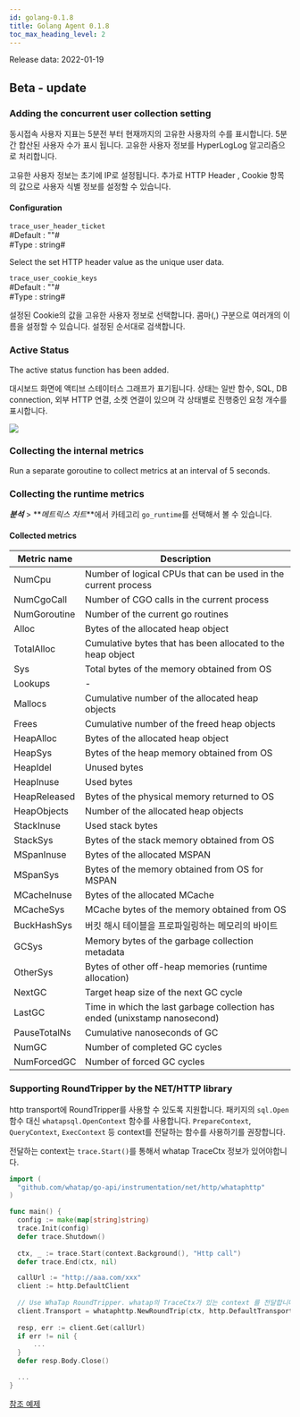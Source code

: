 ```yaml
---
id: golang-0.1.8
title: Golang Agent 0.1.8
toc_max_heading_level: 2
---
```



Release data: 2022-01-19

## Beta - update

### Adding the concurrent user collection setting

동시접속 사용자 지표는 5분전 부터 현재까지의 고유한 사용자의 수를 표시합니다. 5분간 합산된 사용자 수가 표시 됩니다. 고유한 사용자 정보를 HyperLogLog 알고리즘으로 처리합니다.

고유한 사용자 정보는 초기에 IP로 설정됩니다. 추가로 HTTP Header , Cookie 항목의 값으로 사용자 식별 정보를 설정할 수 있습니다. 

#### Configuration

`trace_user_header_ticket`<br/>
#Default : ""#<br/>
#Type : string#

Select the set HTTP header value as the unique user data.

`trace_user_cookie_keys`<br/>
#Default : ""#<br/>
#Type : string#

설정된 Cookie의 값을 고유한 사용자 정보로 선택합니다. 콤마(,) 구분으로 여러개의 이름을 설정할 수 있습니다. 설정된 순서대로 검색합니다.

### Active Status

The active status function has been added. 

대시보드 화면에 액티브 스테이터스 그래프가 표기됩니다. 상태는 일반 함수, SQL, DB connection, 외부 HTTP 연결, 소켓 연결이 있으며 각 상태별로 진행중인 요청 개수를 표시합니다.

![](https://img.whatap.io/media/agent_php/rease/tinified/active_status.png)

### Collecting the internal metrics

Run a separate goroutine to collect metrics at an interval of 5 seconds. 

### Collecting the runtime metrics

**_분석_** > **_메트릭스 차트_**에서 카테고리 `go_runtime`를 선택해서 볼 수 있습니다. 

#### Collected metrics

| Metric name    | Description                                                                           |
| -------------- | ------------------------------------------------------------------------------------- |
| NumCpu         | Number of logical CPUs that can be used in the current process                        |
| NumCgoCall     | Number of CGO calls in the current process                                            |
| NumGoroutine   | Number of the current go routines                                                     |
| Alloc          | Bytes of the allocated heap object                                                    |
| TotalAlloc     | Cumulative bytes that has been allocated to the heap object                           |
| Sys            | Total bytes of the memory obtained from OS                                            |
| Lookups        | -                                                                                     |
| Mallocs        | Cumulative number of the allocated heap objects                                       |
| Frees          | Cumulative number of the freed heap objects                                           |
| HeapAlloc      | Bytes of the allocated heap object                                                    |
| HeapSys        | Bytes of the heap memory obtained from OS                                             |
| HeapIdel       | Unused bytes                                                                          |
| HeapInuse      | Used bytes                                                                            |
| HeapReleased   | Bytes of the physical memory returned to OS                                           |
| HeapObjects    | Number of the allocated heap objects                                                  |
| StackInuse     | Used stack bytes                                                                      |
| StackSys       | Bytes of the stack memory obtained from OS                                            |
| MSpanInuse     | Bytes of the allocated MSPAN                                                          |
| MSpanSys       | Bytes of the memory obtained from OS for MSPAN                                        |
| MCacheInuse    | Bytes of the allocated MCache                                                         |
| MCacheSys      | MCache bytes of the memory obtained from OS                                           |
| BuckHashSys    | 버킷 해시 테이블을 프로파일링하는 메모리의 바이트                                                           |
| GCSys          | Memory bytes of the garbage collection metadata                                       |
| OtherSys       | Bytes of other off-heap memories (runtime allocation)                                 |
| NextGC         | Target heap size of the next GC cycle                                                 |
| LastGC         | Time in which the last garbage collection has ended (unixstamp nanosecond)            |
| PauseTotalNs   | Cumulative nanoseconds of GC                                                          |
| NumGC          | Number of completed GC cycles                                                         |
| NumForcedGC    | Number of forced GC cycles                                                            |

### Supporting RoundTripper by the NET/HTTP library

http transport에 RoundTripper를 사용할 수 있도록 지원합니다. 패키지의 `sql.Open` 함수 대신 `whatapsql.OpenContext` 함수를 사용합니다. `PrepareContext`, `QueryContext`, `ExecContext` 등 context를 전달하는 함수를 사용하기를 권장합니다. 

전달하는 context는 `trace.Start()`를 통해서 whatap TraceCtx 정보가 있어야합니다.

```go title='설치 안내 '
import (
  "github.com/whatap/go-api/instrumentation/net/http/whataphttp"
)

func main() {
  config := make(map[string]string)
  trace.Init(config)
  defer trace.Shutdown()
  
  ctx, _ := trace.Start(context.Background(), "Http call")
  defer trace.End(ctx, nil)

  callUrl := "http://aaa.com/xxx"
  client := http.DefaultClient
      
  // Use WhaTap RoundTripper. whatap의 TraceCtx가 있는 context 를 전달합니다. 
  client.Transport = whataphttp.NewRoundTrip(ctx, http.DefaultTransport)
      
  resp, err := client.Get(callUrl)
  if err != nil {
      ...
  }
  defer resp.Body.Close()

  ...
}
```

[참조 예제](https://github.com/whatap/go-api-example/tree/main/net/http/client)
